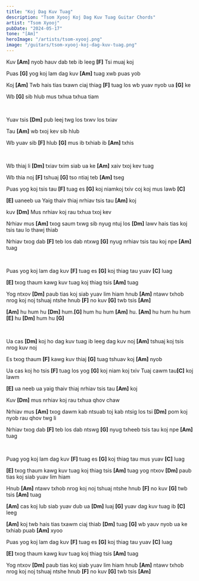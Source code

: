 ```yaml
---
title: "Koj Dag Kuv Tuag"
description: "Tsom Xyooj Koj Dag Kuv Tuag Guitar Chords"
artist: "Tsom Xyooj"
pubDate: "2024-05-17"
tone: "[Am]"
heroImage: "/artists/tsom-xyooj.png"
image: "/guitars/tsom-xyooj-koj-dag-kuv-tuag.png"
---
```


Kuv <b>[Am]</b> nyob hauv dab teb ib leeg <b>[F]</b> Tsi muaj koj

Puas <b>[G]</b> yog koj lam dag kuv <b>[Am]</b> tuag xwb puas yob

Koj <b>[Am]</b> Twb hais tias txawn ciaj thiag <b>[F]</b> tuag los wb yuav nyob ua <b>[G]</b> ke

Wb <b>[G]</b> sib hlub mus txhua txhua tiam

<br />

Yuav tsis <b>[Dm]</b> pub leej twg los txwv los txiav

Tau <b>[Am]</b> wb txoj kev sib hlub

Wb yuav sib <b>[F]</b> hlub <b>[G]</b> mus ib txhiab ib <b>[Am]</b> txhis

<br />

Wb thiaj li <b>[Dm]</b> txiav txim siab ua ke <b>[Am]</b> xaiv txoj kev tuag

Wb thia noj <b>[F]</b> tshuaj <b>[G]</b> tso ntiaj teb <b>[Am]</b> tseg

Puas yog koj tsis tau <b>[F]</b> tuag es <b>[G]</b> koj niamkoj txiv coj koj mus lawb <b>[C]</b>

<b>[E]</b> uaneeb ua Yaig thaiv thiaj nrhiav tsis tau <b>[Am]</b> koj

kuv <b>[Dm]</b> Mus nrhiav koj rau txhua txoj kev

Nrhiav mus <b>[Am]</b> txog saum txwg sib nyug ntuj los <b>[Dm]</b> lawv hais tias koj tsis tau lo thawj thiab

Nrhiav txog dab <b>[F]</b> teb los dab ntxwg <b>[G]</b> nyug nrhiav tsis tau koj npe <b>[Am]</b> tuag

<br />

Puas yog koj lam dag kuv <b>[F]</b> tuag es <b>[G]</b> koj thiag tau yuav <b>[C]</b> luag

<b>[E]</b> txog thaum kawg kuv tuag koj thiag tsis <b>[Am]</b> tuag

Yog ntxov <b>[Dm]</b> paub tias koj siab yuav lim hiam hnub <b>[Am]</b> ntawv txhob nrog koj noj tshuaj ntshe hnub <b>[F]</b> no kuv <b>[G]</b> twb tsis <b>[Am]</b>

<b>[Am]</b> hu hum hu <b>[Dm]</b> hum.<b>[G]</b> hum hu hum <b>[Am]</b> hu. <b>
  [Am]
</b> hu hum hu hum <b>[E]</b> hu <b>[Dm]</b> hum hu <b>[G]</b>

<br />

Ua cas <b>[Dm]</b> koj ho dag kuv tuag ib leeg dag kuv noj <b>[Am]</b> tshuaj koj tsis nrog kuv noj

Es txog thaum <b>[F]</b> kawg kuv thiaj <b>[G]</b> tuag tshuav koj <b>[Am]</b> nyob

Ua cas koj ho tsis <b>[F]</b> tuag los yog <b>[G]</b> koj niam koj txiv Tuaj cawm tau<b>[C]</b> koj lawm

<b>[E]</b> ua neeb ua yaig thaiv thiaj nrhiav tsis tau <b>[Am]</b> koj

Kuv <b>[Dm]</b> mus nrhiav koj rau txhua qhov chaw

Nrhiav mus <b>[Am]</b> txog dawm kab ntsuab toj kab ntsig los tsi <b>[Dm]</b> pom koj nyob rau qhov twg li

Nrhiav txog dab <b>[F]</b> teb los dab ntswg <b>[G]</b> nyug txheeb tsis tau koj npe <b>[Am]</b> tuag

<br />

Puag yog koj lam dag kuv <b>[F]</b> tuag es <b>[G]</b> koj thiag tau mus yuav <b>[C]</b> luag

<b>[E]</b> txog thaum kawg kuv tuag koj thiag tsis <b>[Am]</b> tuag yog ntxov <b>
  [Dm]
</b> paub tias koj siab yuav lim hiam

Hnub <b>[Am]</b> ntawv txhob nrog koj noj tshuaj ntshe hnub <b>[F]</b> no kuv <b>[G]</b> twb tsis <b>[Am]</b> tuag

<b>[Am]</b> cas koj lub siab yuav dub ua <b>[Dm]</b> luaj <b>[G]</b> yuav dag kuv
tuag ib <b>[C]</b> leeg

<b>[Am]</b> koj twb hais tias txawm ciaj thiab <b>[Dm]</b> tuag <b>[G]</b> wb yauv
nyob ua ke txhiab puab <b>[Am]</b> xyoo

Puas yog koj lam dag kuv <b>[F]</b> tuag es <b>[G]</b> koj thiag tau yuav <b>[C]</b> luag

<b>[E]</b> txog thaum kawg kuv tuag koj thiag tsis <b>[Am]</b> tuag

Yog ntxov <b>[Dm]</b> paub tias koj siab yuav lim hiam hnub <b>[Am]</b> ntawv txhob nrog koj noj tshuaj ntshe hnub <b>[F]</b> no kuv <b>[G]</b> twb tsis <b>[Am]</b>
